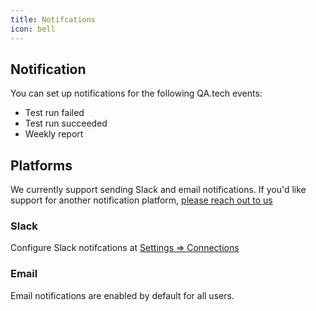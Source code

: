 ```yaml
---
title: Notifcations
icon: bell
---
```


## Notification

You can set up notifications for the following QA.tech events:

- Test run failed
- Test run succeeded
- Weekly report

## Platforms

We currently support sending Slack and email notifications. If you'd like support for another notification platform, [please reach out to us](LINK-TO-CONTACT-PAGE)

### Slack

Configure Slack notifcations at [Settings => Connections](https://app.qa.tech/current-project/settings/organization/connections)

### Email

Email notifications are enabled by default for all users.
